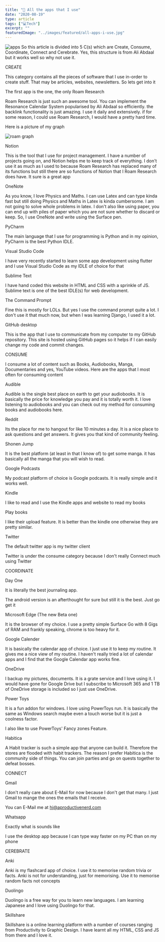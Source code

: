 ```yaml
---
title: "📲 All the apps that I use"
date: "2020-08-19"
type: article
tags: ["💻Tech"]
excerpt: ""
featuredImage: "../images/featured/all-apps-i-use.jpg"
---
```

![apps](../images/featured/all-apps-i-use.jpg)
So this article is divided into 5 C(s) which are Create, Consume,
Coordinate, Connect and Cerebrate. Yes, this structure is from Ali Abdaal
but it works well so why not use it.

CREATE

This category contains all the pieces of software that I use in-order to
create stuff. That may be articles, websites, newsletters. So lets get
into it

The first app is the one, the only Roam Research

Roam Research is just such an awesome tool. You can implement the
Resonance Calendar System popularised by Ali Abdaal so efficiently.
the backlink functionality is just amazing. I use it daily and
extensively. if for some reason, I could use Roam Research, I would
have a pretty hard time.

Here is a picture of my graph

![roam graph](../images/contentImages/roam-graph.png)

Notion

This is the tool that I use for project management. I have a number of
projects going on, and Notion helps me to keep track of everything. I
don&#39;t use it as much as I used to because Roam Research has
replaced many of its functions but still there are so functions of
Notion that I Roam Research does have. It sure is a great app

OneNote

As you know, I love Physics and Maths. I can use Latex and can type
kinda fast but still doing Physics and Maths in Latex is kinda
cumbersome. I am not going to solve whole problems in latex. I
don&#39;t also like using paper, you can end up with piles of paper
which you are not sure whether to discard or keep. So, I use OneNote
and write using the Surface pen.

PyCharm

The main language that I use for programming is Python and in my
opinion, PyCharm is the best Python IDLE.

Visual Studio Code

I have very recently started to learn some app development using
flutter and I use Visual Studio Code as my IDLE of choice for that

Sublime Text

I have hand coded this website in HTML and CSS with a sprinkle of JS.
Sublime text is one of the best IDLE(s) for web development.

The Command Prompt

Fine this is mostly for LOLs. But yes I use the command prompt quite a
lot. I don&#39;t use it that much now, but when I was learning Django,
I used it a lot.

GitHub desktop

This is the app that I use to communicate from my computer to my
GitHub repository. This site is hosted using GitHub pages so it helps
if I can easily change my code and commit changes.

CONSUME

I consume a lot of content such as Books, Audiobooks, Manga, Documentaries
and yes, YouTube videos. Here are the apps that I most often for consuming
content

Audible

Audible is the single best place on earth to get your audiobooks. It
is basically the price for knowledge you pay and it is totally worth
it. I love listening to audiobooks and you can check out my method for
consuming books and audiobooks here.

Reddit

Its the place for me to hangout for like 10 minutes a day. It is a
nice place to ask questions and get answers. It gives you that kind of
community feeling.

Shonen Jump

It is the best platform (at least in that I know of) to get some
manga. it has basically all the manga that you will wish to read.

Google Podcasts

My podcast platform of choice is Google podcasts. It is really simple
and it works well.

Kindle

I like to read and I use the Kindle apps and website to read my books

Play books

I like their upload feature. It is better than the kindle one
otherwise they are pretty similar.

Twitter

The default twitter app is my twitter client

Twitter is under the consume category because I don&#39;t really
Connect much using Twitter

COORDINATE

Day One

It is literally the best journaling app.

The android version is an afterthought for sure but still it is the
best. Just go get it

Microsoft Edge (The new Beta one)

It is the browser of my choice. I use a pretty simple Surface Go with
8 Gigs of RAM and frankly speaking, chrome is too heavy for it.

Google Calender

It is basically the calendar app of choice. I just use it to keep my
routine. It gives me a nice view of my routine. I haven&#39;t really
tried a lot of calendar apps and I find that the Google Calendar app
works fine.

OneDrive

I backup my pictures, documents. It is a grate service and I love
using it. I would have gone for Google Drive but I subscribe to
Microsoft 365 and 1 TB of OneDrive storage is included so I just use
OneDrive.

Power Toys

It is a fun addon for windows. I love using PowerToys run. It is
basically the same as Windows search maybe even a touch worse but it
is just a coolness factor.

I also like to use PowerToys&#39; Fancy zones Feature.

Habitica

A Habit tracker is such a simple app that anyone can build it.
Therefore the stores are flooded with habit trackers. The reason I
prefer Habitica is the community side of things. You can join parties
and go on quests together to defeat bosses.

CONNECT

Gmail

I don&#39;t really care about E-Mail for now because I don&#39;t get
that many. I just Gmail to mange the ones the emails that I receive.

You can E-Mail me at hi@aproductivenerd.com

Whatsapp

Exactly what is sounds like

I use the desktop app because I can type way faster on my PC than on
my phone

CEREBRATE

Anki

Anki is my flashcard app of choice. I use it to memorise random trivia
or facts. Anki is not for understanding, just for memorising. Use it
to memorise random facts not concepts

Duolingo

Duolingo is a free way for you to learn new languages. I am learning
Japanese and I love using Duolingo for that.

Skillshare

Skillshare is a online learning platform with a number of courses
ranging from Productivity to Graphic Design. I have learnt all my
HTML, CSS and JS from there and I love it.
